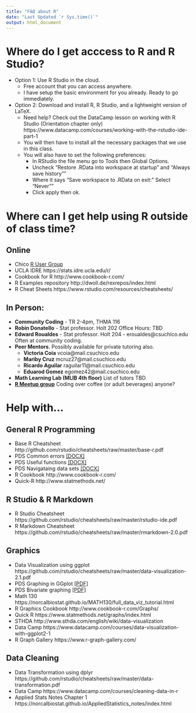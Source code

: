 ```yaml
---
title: "FAQ about R"
date: "Last Updated `r Sys.time()`"
output: html_document
---
```



# Where do I get acccess to R and R Studio?
* Option 1: Use R Studio in the cloud. 
    - Free account that you can access anywhere. 
    - I have setup the basic environment for you already. Ready to go immediately. 
* Option 2: Download and install R, R Studio, and a lightweight version of LaTeX. 
    - Need help? Check out the DataCamp lesson on working with R Studio (Orientation chapter only) https://www.datacamp.com/courses/working-with-the-rstudio-ide-part-1 
    - You will then have to install all the necessary packages that we use in this class. 
    - You will also have to set the following preferences: 
        - In RStudio the file menu go to Tools then Global Options.
        - Uncheck "Restore .RData into workspace at startup" and "Always save history""
        - Where it says "Save workspace to .RData on exit:" Select "Never""
        - Click apply then ok.


# Where can I get help using R outside of class time? 

## Online
* Chico [R User Group](https://groups.google.com/forum/#!forum/chico-rug)
* UCLA IDRE https://stats.idre.ucla.edu/r/ 
* Cookbook for R http://www.cookbook-r.com/
* R Examples repository http://dwoll.de/rexrepos/index.html 
* R Cheat Sheets https://www.rstudio.com/resources/cheatsheets/

## In Person: 
* **Community Coding** - TR 2-4pm, THMA 116
* **Robin Donatello** - Stat professor. Holt 202 Office Hours: TBD
* **Edward Roualdes** - Stat professor. Holt 204 - eroualdes@csuchico.edu Often at community coding. 
* **Peer Mentors**. Possibly available for private tutoring also. 
    - **Victoria Coia** vcoia@mail.csuchico.edu 
    - **Mariby Cruz** mcruz27@mail.csuchico.edu 
    - **Ricardo Aguilar** raguilar11@mail.csuchico.edu 
    - **Eduarod Gomez** egomez42@mail.csuchico.edu 
* **Math Learning Lab (MLIB 4th floor)** List of tutors TBD
* **[R Meetup group](https://www.meetup.com/Chico-R-Users-Group)** Coding over coffee (or adult beverages) anyone? 

# Help with...

## General R Programming
* Base R Cheatsheet http://github.com/rstudio/cheatsheets/raw/master/base-r.pdf
* PDS Common errors [[DOCX]](R_Resources/Common Errors in R.docx)
* PDS Useful functions [[DOCX]](R_Resources/Useful functions in R.docx)
* PDS Navigataing data sets [[DOCX]](R_Resources/Navigating datasets in R.docx)
* R Cookbook http://www.cookbook-r.com/
* Quick-R http://www.statmethods.net/


## R Studio & R Markdown
* R Studio Cheatsheet https://github.com/rstudio/cheatsheets/raw/master/rstudio-ide.pdf
* R Markdown Cheatsheet https://github.com/rstudio/cheatsheets/raw/master/rmarkdown-2.0.pdf


## Graphics
* Data Visualization using ggplot https://github.com/rstudio/cheatsheets/raw/master/data-visualization-2.1.pdf
* PDS Graphing in GGplot [[PDF]](R_Resources/QC201_Rgraphing.pdf)
* PDS Bivariate graphing [[PDF]](R_Resources/R_Bivariate_Graphing_Handout.pdf)
* Math 130 https://norcalbiostat.github.io/MATH130/full_data_viz_tutorial.html 
* R Graphics Cookbook http://www.cookbook-r.com/Graphs/
* Quick R https://www.statmethods.net/graphs/index.html
* STHDA http://www.sthda.com/english/wiki/data-visualization
* Data Camp  https://www.datacamp.com/courses/data-visualization-with-ggplot2-1 
* R Graph Gallery https://www.r-graph-gallery.com/ 

## Data Cleaning
* Data Transformation using dplyr https://github.com/rstudio/cheatsheets/raw/master/data-transformation.pdf
* Data Camp https://www.datacamp.com/courses/cleaning-data-in-r 
* Applied Stats Notes Chapter 1 https://norcalbiostat.github.io/AppliedStatistics_notes/index.html 





    